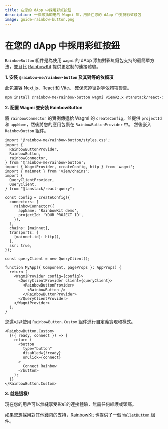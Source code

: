 ```yaml
---
title: 在您的 dApp 中採用彩虹按鈕
description: 一個即插即用的 Wagmi 庫，用於在您的 dApp 中支持彩虹錢包
image: guide-rainbow-button.png
---
```


# 在您的 dApp 中採用彩虹按鈕

`RainbowButton` 組件是為使用 `wagmi` 的 dApp 添加對彩虹錢包支持的最簡單方法，並且比 [RainbowKit](https://www.rainbowkit.com/docs/installation) 提供更定制的連接體驗。

**1. 安裝 `@rainbow-me/rainbow-button` 及其對等的依賴項**

此包兼容 Next.js、React 和 Vite。 確保您遵循對等依賴項警告。

```bash
npm install @rainbow-me/rainbow-button wagmi viem@2.x @tanstack/react-query
```

**2. 配置 Wagmi 並安裝 RainbowButton**

將 `rainbowConnector` 的實例傳遞給 Wagmi 的 `createConfig`，並提供 `projectId` 和 `appName`，然後將您的應用包裹在 `RainbowButtonProvider` 中。 然後嵌入 `RainbowButton` 組件。

```tsx
import '@rainbow-me/rainbow-button/styles.css';
import {
  RainbowButtonProvider,
  RainbowButton,
  rainbowConnector,
} from '@rainbow-me/rainbow-button';
import { WagmiProvider, createConfig, http } from 'wagmi';
import { mainnet } from 'viem/chains';
import {
  QueryClientProvider,
  QueryClient,
} from "@tanstack/react-query";

const config = createConfig({
  connectors: [
    rainbowConnector({
      appName: 'RainbowKit demo',
      projectId: 'YOUR_PROJECT_ID',
    }),
  ],
  chains: [mainnet],
  transports: {
    [mainnet.id]: http(),
  },
  ssr: true,
});

const queryClient = new QueryClient();

function MyApp({ Component, pageProps }: AppProps) {
  return (
    <WagmiProvider config={config}>
      <QueryClientProvider client={queryClient}>
        <RainbowButtonProvider>
          <RainbowButton />
        </RainbowButtonProvider>
      </QueryClientProvider>
    </WagmiProvider>
  );
}
```

您還可以使用 `RainbowButton.Custom` 組件進行自定義實現和樣式。

```tsx
<RainbowButton.Custom>
  {({ ready, connect }) => {
    return (
      <button
        type="button"
        disabled={!ready}
        onClick={connect}
      >
        Connect Rainbow
      </button>
    );
  }}
</RainbowButton.Custom>
```

**3. 就是這樣!**

現在您的用戶可以無縫享受彩虹的連接體驗，無需任何維護或頭痛。

如果您想採用對其他錢包的支持，[RainbowKit](https://www.rainbowkit.com/docs/installation) 也提供了一個 [`WalletButton`](https://www.rainbowkit.com/docs/wallet-button) 組件。
